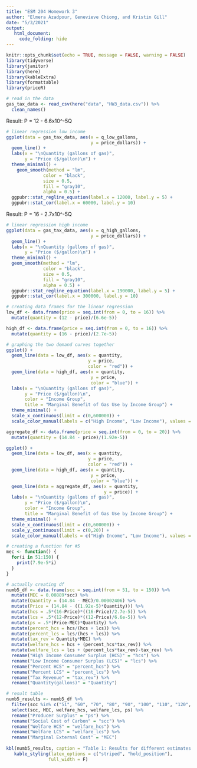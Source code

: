 ```yaml
---
title: "ESM 204 Homework 3"
author: "Elmera Azadpour, Genevieve Chiong, and Kristin Gill"
date: "5/3/2021"
output: 
   html_document:
     code_folding: hide
---
```


```r
knitr::opts_chunk$set(echo = TRUE, message = FALSE, warning = FALSE)
library(tidyverse)
library(janitor)
library(here)
library(kableExtra)
library(formattable)
library(priceR)
```

```r
# read in the data
gas_tax_data <- read_csv(here("data", "HW3_data.csv")) %>% 
  clean_names()
```

Result: P = 12 - 6.6x10^-5Q
```r
# linear regression low income
ggplot(data = gas_tax_data, aes(x = q_low_gallons,
                                y = price_dollars)) +
  geom_line() +
  labs(x = "\nQuantity (gallons of gas)",
       y = "Price ($/gallon)\n") +
  theme_minimal() +
    geom_smooth(method = "lm",
              color = "black",
              size = 0.5,
              fill = "gray10",
              alpha = 0.5) +
  ggpubr::stat_regline_equation(label.x = 12000, label.y = 5) +
  ggpubr::stat_cor(label.x = 60000, label.y = 10)
```

Result: P = 16 - 2.7x10^-5Q
```r
# linear regression high income
ggplot(data = gas_tax_data, aes(x = q_high_gallons,
                                y = price_dollars)) +
  geom_line() +
  labs(x = "\nQuantity (gallons of gas)",
       y = "Price ($/gallon)\n") +
  theme_minimal() +
  geom_smooth(method = "lm",
              color = "black",
              size = 0.5,
              fill = "gray10",
              alpha = 0.5) +
  ggpubr::stat_regline_equation(label.x = 190000, label.y = 5) +
  ggpubr::stat_cor(label.x = 300000, label.y = 10)
```

```r
# creating data frames for the linear regression
low_df <- data.frame(price = seq.int(from = 0, to = 16)) %>% 
  mutate(quantity = (12 - price)/(6.6e-5))

high_df <- data.frame(price = seq.int(from = 0, to = 16)) %>% 
  mutate(quantity = (16 - price)/(2.7e-5))
```

```r
# graphing the two demand curves together
ggplot() +
  geom_line(data = low_df, aes(x = quantity,
                               y = price,
                               color = "red")) +
  geom_line(data = high_df, aes(x = quantity,
                                y = price,
                                color = "blue")) +
  labs(x = "\nQuantity (gallons of gas)",
       y = "Price ($/gallon)\n",
       color = "Income Group",
       title = "Marginal Benefit of Gas Use by Income Group") +
  theme_minimal() +
  scale_x_continuous(limit = c(0,600000)) +
  scale_color_manual(labels = c("High Income", "Low Income"), values = c("blue", "red"))
```

```r
aggregate_df <- data.frame(price = seq.int(from = 0, to = 20)) %>% 
  mutate(quantity = (14.84 - price)/(1.92e-5))

ggplot() +
  geom_line(data = low_df, aes(x = quantity,
                               y = price,
                               color = "red")) +
  geom_line(data = high_df, aes(x = quantity,
                                y = price,
                                color = "blue")) +
  geom_line(data = aggregate_df, aes(x = quantity,
                                     y = price)) +
  labs(x = "\nQuantity (gallons of gas)",
       y = "Price ($/gallon)\n",
       color = "Income Group",
       title = "Marginal Benefit of Gas Use by Income Group") +
  theme_minimal() +
  scale_x_continuous(limit = c(0,600000)) +
  scale_y_continuous(limit = c(0,20)) +
  scale_color_manual(labels = c("High Income", "Low Income"), values = c("blue", "red"))
```

```r
# creating a function for #5
mec <- function() {
  for(i in 51:150) {
    print(7.9e-5*i)
  }
}
```

```r
# actually creating df
numb5_df <- data.frame(scc = seq.int(from = 51, to = 150)) %>% 
  mutate(MEC = 0.00889*scc) %>% 
  mutate(Quantity = (14.84 - MEC)/0.00002406) %>% 
  mutate(Price = (14.84 - ((1.92e-5)*Quantity))) %>% 
  mutate(hcs = .5*(16-Price)*((16-Price)/2.7e-5)) %>% 
  mutate(lcs = .5*(12-Price)*((12-Price)/6.6e-5)) %>% 
  mutate(ps = .5*(Price-MEC)*Quantity) %>% 
  mutate(percent_hcs = hcs/(hcs + lcs)) %>% 
  mutate(percent_lcs = lcs/(hcs + lcs)) %>% 
  mutate(tax_rev = Quantity*MEC) %>% 
  mutate(welfare_hcs = hcs + (percent_hcs*tax_rev)) %>% 
  mutate(welfare_lcs = lcs + (percent_lcs*tax_rev)-tax_rev) %>% 
  rename("High Income Consumer Surplus (HCS)" = "hcs") %>% 
  rename("Low Income Consumer Surplus (LCS)" = "lcs") %>% 
  rename("Percent HCS" = "percent_hcs") %>% 
  rename("Percent LCS" = "percent_lcs") %>% 
  rename("Tax Revenue" = "tax_rev") %>% 
  rename("Quantity(gallons)" = "Quantity")
```

```r
# result table
numb5_results <- numb5_df %>% 
  filter(scc %in% c("51", "60", "70", "80", "90", "100", "110", "120", "130", "140", "150")) %>% 
  select(scc, MEC, welfare_hcs, welfare_lcs, ps) %>% 
  rename("Producer Surplus" = "ps") %>% 
  rename("Social Cost of Carbon" = "scc") %>% 
  rename("Welfare HCS" = "welfare_hcs") %>% 
  rename("Welfare LCS" = "welfare_lcs") %>% 
  rename("Marginal External Cost" = "MEC")
  
kbl(numb5_results, caption = "Table 1: Results for different estimates of the social cost of carbon. All values, aside from percents and gallons, are in dollars.") %>% 
   kable_styling(latex_options = c("striped", "hold_position"),
                full_width = F)
```


